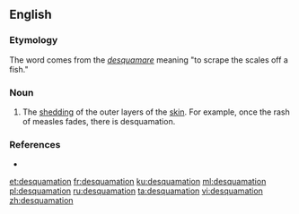 ==English==

===Etymology===
The word comes from the {{etyl|la|en}} ''[[desquamare]]'' meaning "to scrape the scales off a fish."

===Noun===
{{en-noun|~}}

# {{context|medical|lang=en}} The [[shedding]] of the outer layers of the [[skin]]. For example, once the rash of  measles fades, there is desquamation.

===References===
* {{R:Webster 1913}}

[[et:desquamation]]
[[fr:desquamation]]
[[ku:desquamation]]
[[ml:desquamation]]
[[pl:desquamation]]
[[ru:desquamation]]
[[ta:desquamation]]
[[vi:desquamation]]
[[zh:desquamation]]